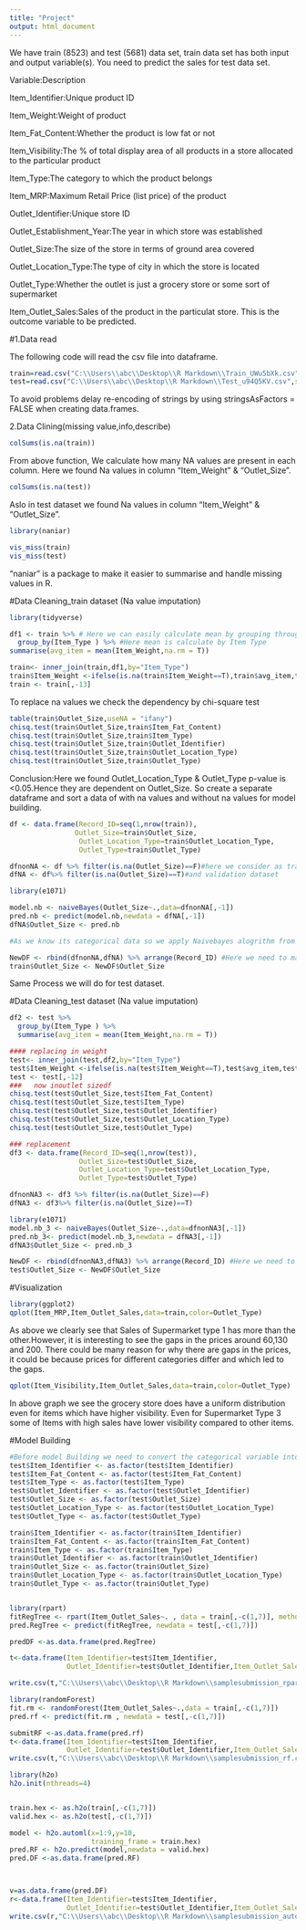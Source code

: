 ---
title: "Project"
output: html_document
---
We have train (8523) and test (5681) data set, train data set has both input and output variable(s). You need to predict the sales for test data set.

Variable:Description

Item_Identifier:Unique product ID

Item_Weight:Weight of product

Item_Fat_Content:Whether the product is low fat or not

Item_Visibility:The % of total display area of all products in a store allocated to the particular product

Item_Type:The category to which the product belongs

Item_MRP:Maximum Retail Price (list price) of the product

Outlet_Identifier:Unique store ID

Outlet_Establishment_Year:The year in which store was established

Outlet_Size:The size of the store in terms of ground area covered

Outlet_Location_Type:The type of city in which the store is located

Outlet_Type:Whether the outlet is just a grocery store or some sort of supermarket

Item_Outlet_Sales:Sales of the product in the particulat store. This is the outcome variable to be predicted.

#1.Data read

The following code will read the csv file into dataframe.
```{r}
train=read.csv("C:\\Users\\abc\\Desktop\\R Markdown\\Train_UWu5bXk.csv",stringsAsFactors = F,na.strings=c("","NA"))
test=read.csv("C:\\Users\\abc\\Desktop\\R Markdown\\Test_u94Q5KV.csv",stringsAsFactors = F,na.strings=c("","NA"))

```
To avoid problems delay re-encoding of strings by using stringsAsFactors = FALSE when creating data.frames.

2.Data Clining(missing value,info,describe)
```{r}
colSums(is.na(train))
```

From above function, We calculate how many NA values are present in each column.
Here we found Na values in column "Item_Weight" & "Outlet_Size".
```{r}
colSums(is.na(test))
```
Aslo in test dataset we found Na values in column "Item_Weight" & "Outlet_Size".


```{r}
library(naniar)

vis_miss(train)
vis_miss(test)

```
"naniar" is a package to make it easier to summarise and handle missing values in R.

#Data Cleaning_train dataset (Na value imputation)

```{r}
library(tidyverse)

df1 <- train %>% # Here we can easily calculate mean by grouping through tidyverse package.
  group_by(Item_Type ) %>% #Here mean is calculate by Item Type
summarise(avg_item = mean(Item_Weight,na.rm = T))
```


```{r}
train<- inner_join(train,df1,by="Item_Type")
train$Item_Weight <-ifelse(is.na(train$Item_Weight==T),train$avg_item,train$Item_Weight)#ifelse fuction is used for mean imputation.
train <- train[,-13]
```

To replace na values we check the dependency by chi-square test 
```{r}
table(train$Outlet_Size,useNA = "ifany")
chisq.test(train$Outlet_Size,train$Item_Fat_Content)
chisq.test(train$Outlet_Size,train$Item_Type)
chisq.test(train$Outlet_Size,train$Outlet_Identifier)
chisq.test(train$Outlet_Size,train$Outlet_Location_Type)
chisq.test(train$Outlet_Size,train$Outlet_Type)
```
Conclusion:Here we found Outlet_Location_Type & Outlet_Type  p-value is <0.05.Hence they are dependent on Outlet_Size.
So create a separate dataframe and sort a data of with na values and without na values for model building.
```{r}

df <- data.frame(Record_ID=seq(1,nrow(train)),
                Outlet_Size=train$Outlet_Size,
                 Outlet_Location_Type=train$Outlet_Location_Type,
                 Outlet_Type=train$Outlet_Type)

dfnonNA <- df %>% filter(is.na(Outlet_Size)==F)#here we consider as training dataset
dfNA <- df%>% filter(is.na(Outlet_Size)==T)#and validation dataset

library(e1071)

model.nb <- naiveBayes(Outlet_Size~.,data=dfnonNA[,-1])
pred.nb <- predict(model.nb,newdata = dfNA[,-1])
dfNA$Outlet_Size <- pred.nb

#As we know its categorical data so we apply Naivebayes alogrithm from that we get values which we can replace in place of na values.

NewDF <- rbind(dfnonNA,dfNA) %>% arrange(Record_ID) #Here we need to maintain the sequence of original data.
train$Outlet_Size <- NewDF$Outlet_Size

```

Same Process we will do for test dataset.

#Data Cleaning_test dataset (Na value imputation)
```{r}
df2 <- test %>% 
  group_by(Item_Type ) %>% 
  summarise(avg_item = mean(Item_Weight,na.rm = T))

#### replacing in weight
test<- inner_join(test,df2,by="Item_Type")
test$Item_Weight <-ifelse(is.na(test$Item_Weight==T),test$avg_item,test$Item_Weight)
test <- test[,-12]
###   now inoutlet sizedf
chisq.test(test$Outlet_Size,test$Item_Fat_Content)
chisq.test(test$Outlet_Size,test$Item_Type)
chisq.test(test$Outlet_Size,test$Outlet_Identifier)
chisq.test(test$Outlet_Size,test$Outlet_Location_Type)
chisq.test(test$Outlet_Size,test$Outlet_Type)

```

```{r}
### replacement
df3 <- data.frame(Record_ID=seq(1,nrow(test)),
                 Outlet_Size=test$Outlet_Size,
                 Outlet_Location_Type=test$Outlet_Location_Type,
                 Outlet_Type=test$Outlet_Type)

dfnonNA3 <- df3 %>% filter(is.na(Outlet_Size)==F)
dfNA3 <- df3%>% filter(is.na(Outlet_Size)==T)

library(e1071)
model.nb_3 <- naiveBayes(Outlet_Size~.,data=dfnonNA3[,-1])
pred.nb_3<- predict(model.nb_3,newdata = dfNA3[,-1])
dfNA3$Outlet_Size <- pred.nb_3

NewDF <- rbind(dfnonNA3,dfNA3) %>% arrange(Record_ID) #Here we need to maintain the sequence of original data.
test$Outlet_Size <- NewDF$Outlet_Size
```

#Visualization

```{r}
library(ggplot2)
qplot(Item_MRP,Item_Outlet_Sales,data=train,color=Outlet_Type)
```
As above we clearly see that Sales of Supermarket type 1 has more than the other.However, it is interesting to see the gaps in the prices around 60,130 and 200. There could be many reason for why there are gaps in the prices, it could be because prices for different categories differ and which led to the gaps.


```{r}
qplot(Item_Visibility,Item_Outlet_Sales,data=train,color=Outlet_Type)
```
In above graph we see the grocery store does have a uniform distribution even for items which have higher visibility. Even for Supermarket Type 3 some of Items with high sales have lower visibility compared to other items.

#Model Building 
```{r}
#Before model Building we need to convert the categorical variable into factor form for both the datasets.
test$Item_Identifier <- as.factor(test$Item_Identifier)
test$Item_Fat_Content <- as.factor(test$Item_Fat_Content)
test$Item_Type <- as.factor(test$Item_Type)
test$Outlet_Identifier <- as.factor(test$Outlet_Identifier)
test$Outlet_Size <- as.factor(test$Outlet_Size)
test$Outlet_Location_Type <- as.factor(test$Outlet_Location_Type)
test$Outlet_Type <- as.factor(test$Outlet_Type)

train$Item_Identifier <- as.factor(train$Item_Identifier)
train$Item_Fat_Content <- as.factor(train$Item_Fat_Content)
train$Item_Type <- as.factor(train$Item_Type)
train$Outlet_Identifier <- as.factor(train$Outlet_Identifier)
train$Outlet_Size <- as.factor(train$Outlet_Size)
train$Outlet_Location_Type <- as.factor(train$Outlet_Location_Type)
train$Outlet_Type <- as.factor(train$Outlet_Type)


library(rpart)
fitRegTree <- rpart(Item_Outlet_Sales~. , data = train[,-c(1,7)], method = "anova")
pred.RegTree <- predict(fitRegTree, newdata = test[,-c(1,7)])

predDF <-as.data.frame(pred.RegTree)

t<-data.frame(Item_Identifier=test$Item_Identifier,
              Outlet_Identifier=test$Outlet_Identifier,Item_Outlet_Sales=predDF)

write.csv(t,"C:\\Users\\abc\\Desktop\\R Markdown\\samplesubmission_rpart.csv",row.names = F)


```

```{r}

library(randomForest)
fit.rm <- randomForest(Item_Outlet_Sales~.,data = train[,-c(1,7)])
pred.rf <- predict(fit.rm , newdata = test[,-c(1,7)])

submitRF <-as.data.frame(pred.rf)
t<-data.frame(Item_Identifier=test$Item_Identifier,
              Outlet_Identifier=test$Outlet_Identifier,Item_Outlet_Sales=submitRF)
write.csv(t,"C:\\Users\\abc\\Desktop\\R Markdown\\samplesubmission_rf.csv",row.names = F)

```

```{r}
library(h2o)
h2o.init(nthreads=4)


train.hex <- as.h2o(train[,-c(1,7)])
valid.hex <- as.h2o(test[,-c(1,7)])

model <- h2o.automl(x=1:9,y=10,
                    training_frame = train.hex)
pred.RF <- h2o.predict(model,newdata = valid.hex)
pred.DF <-as.data.frame(pred.RF)



v=as.data.frame(pred.DF)
r<-data.frame(Item_Identifier=test$Item_Identifier,
              Outlet_Identifier=test$Outlet_Identifier,Item_Outlet_Sales=v)
write.csv(r,"C:\\Users\\abc\\Desktop\\R Markdown\\samplesubmission_automl.csv",row.names = F)

```

